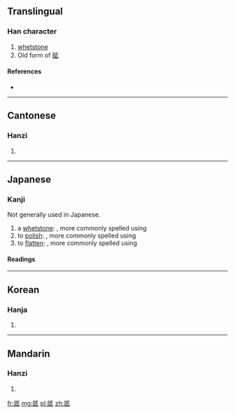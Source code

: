 {{also|底}}
==Translingual==

===Han character===
{{Han char|rn=27|rad=厂|as=05|sn=7|four=7124<sub>2</sub>|canj=一竹心一 (MHPM)}}

# [[whetstone]]
# Old form of [[砥]]

====References====
* {{Han ref|kx=0160.400|dkj=02918|dj=0367.240|hdz=10070.050|uh=538E|ud=21390|bh=CA74|bd=51828}}

----

==Cantonese==

===Hanzi===
{{yue-hanzi|jyut=|y=ji2}}

# {{defn|lang=yue|sort=厂05}}

----

==Japanese==

===Kanji===
{{ja-kanji|grade=uc|rs=厂05}}

Not generally used in Japanese.
# a [[whetstone]]: {{l|ja|と|tr=''to''}}, more commonly spelled using {{l|ja|砥}}
# to [[polish]]: {{l|ja|みがく|tr=''migaku''}}, more commonly spelled using {{l|ja|磨}}
# to [[flatten]]: {{l|ja|たいら}}{{l|ja|に}}{{l|ja|する|tr=''taira ni suru''}}, more commonly spelled using {{l|ja|平}}

====Readings====
{{ja-readings
|on=[[し]] (shi), [[きい]] (kii), [[とう]] (tō), [[てい]] (tei), [[ち]] (chi)
|kun=[[と]] (to), [[みがく]] (migaku), [[たいらにする]] (tairanisuru)
}}

----

==Korean==

===Hanja===
{{ko-hanja|hangeul=지|rv=ji|mr=chi}}

# {{defn|lang=ko|sort=厂05}}

----

==Mandarin==

===Hanzi===
{{cmn-hanzi|pin=[[zhǐ]] ([[zhi3]])|wg=chih<sup>3</sup>}}

# {{defn|lang=cmn|sort=厂05}}

[[fr:厎]]
[[mg:厎]]
[[pl:厎]]
[[zh:厎]]